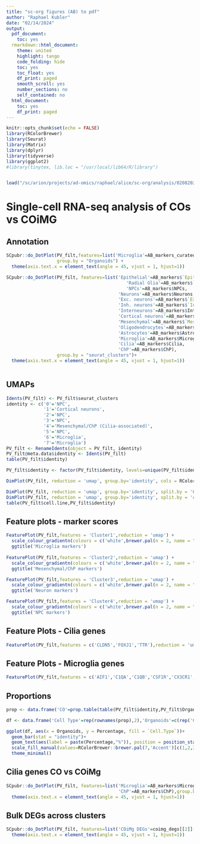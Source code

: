 ```yaml
---
title: "sc-org figures (AB) to pdf"
author: "Raphael Kubler"
date: "02/14/2024"
output:
  pdf_document:
    toc: yes
  rmarkdown::html_document:
    theme: united
    highlight: tango
    code_folding: hide
    toc: yes
    toc_float: yes
    df_print: paged
    smooth_scroll: yes
    number_sections: no
    self_contained: no
  html_document:
    toc: yes
    df_print: paged
---
```


```r
knitr::opts_chunk$set(echo = FALSE)
library(RColorBrewer)
library(Seurat)
library(Matrix)
library(dplyr)
library(tidyverse)
library(ggplot2)
#library(tinytex, lib.loc = "/usr/local/lib64/R/library")


load("/sc/arion/projects/ad-omics/raphael/alice/sc-org/analysis/02082024_V1.30 analysis_final figures.RData")
```

# Single-cell RNA-seq analysis of COs vs COiMG

## Annotation

```r
SCpubr::do_DotPlot(PV_filt,features=list('Microglia'=AB_markers_curated$Microglia),
                   group.by = "Organoids") + 
  theme(axis.text.x = element_text(angle = 45, vjust = 1, hjust=1))

SCpubr::do_DotPlot(PV_filt, features=list('Epithelial'=AB_markers$`Epithelial Cells`,
                                             'Radial Glia'=AB_markers$`Radial Glia`,
                                             'NPCs'=AB_markers$NPCs,
                                          'Neurons'=AB_markers$Neurons,
                                          'Exc. neurons'=AB_markers$`Excitatory neurons`,
                                          'Inh. neurons'=AB_markers$`Inhibitory neurons`,
                                          'Interneurons'=AB_markers$Interneurons,
                                          'Cortical neurons'=AB_markers$`Cortical neurons`,
                                          'Mesenchymal'=AB_markers$`Mesenchymal cells`,
                                          'Oligodendrocytes'=AB_markers$Oligodendrocytes,
                                          'Astrocytes'=AB_markers$Astrocytes,
                                          'Microglia'=AB_markers$Microglia,
                                          'Cilia'=AB_markers$Cilia,
                                          'ChP'=AB_markers$ChP),
                   group.by = "seurat_clusters")+ 
  theme(axis.text.x = element_text(angle = 45, vjust = 1, hjust=1))



```

## UMAPs

```r
Idents(PV_filt) <- PV_filt$seurat_clusters
identity <- c('0'='NPC',
              '1'='Cortical neurons',
              '2'='NPC',
              '3'='NPC',
              '4'='Mesenchymal/ChP (Cilia-associated)',
              '5'='NPC',
              '6'='Microglia',
              '7'='Microglia')
PV_filt <- RenameIdents(object = PV_filt, identity)
PV_filt@meta.data$identity <- Idents(PV_filt)
table(PV_filt$identity)

PV_filt$identity <- factor(PV_filt$identity, levels=unique(PV_filt$identity))

DimPlot(PV_filt, reduction = 'umap', group.by='identity', cols = RColorBrewer::brewer.pal(7,'Accent')[c(1,2,3,6)])


```

```r

DimPlot(PV_filt, reduction = 'umap', group.by='identity', split.by = 'Organoids', cols = RColorBrewer::brewer.pal(7,'Accent')[c(1,2,3,6)])
DimPlot(PV_filt, reduction = 'umap', group.by='identity', split.by = 'cell.line', cols = RColorBrewer::brewer.pal(7,'Accent')[c(1,2,3,6)])
table(PV_filt$cell.line,PV_filt$identity)
```

## Feature plots - marker scores

```r

FeaturePlot(PV_filt,features = 'Cluster1',reduction = 'umap') + 
  scale_colour_gradientn(colours = c('white',brewer.pal(n = 2, name = "OrRd")[3])) +
  ggtitle('Microglia markers')
  
FeaturePlot(PV_filt,features = 'Cluster2',reduction = 'umap') + 
  scale_colour_gradientn(colours = c('white',brewer.pal(n = 2, name = "OrRd")[3])) +
  ggtitle('Mesenchymal/ChP markers')

FeaturePlot(PV_filt,features = 'Cluster3',reduction = 'umap') + 
  scale_colour_gradientn(colours = c('white',brewer.pal(n = 2, name = "OrRd")[3])) +
  ggtitle('Neuron markers')

FeaturePlot(PV_filt,features = 'Cluster4',reduction = 'umap') + 
  scale_colour_gradientn(colours = c('white',brewer.pal(n = 2, name = "OrRd")[3])) +
  ggtitle('NPC markers')


```

## Feature Plots - Cilia genes
```r

FeaturePlot(PV_filt,features = c('CLDN5','FOXJ1','TTR'),reduction = 'umap', ncol = 3, cols = c('white',brewer.pal(n = 2, name = "OrRd")[3]))
```

## Feature Plots - Microglia genes

```r

FeaturePlot(PV_filt,features = c('AIF1','C1QA','C1QB','CSF1R','CX3CR1','TREM2'),reduction = 'umap', ncol = 3, cols = c('white',brewer.pal(n = 2, name = "OrRd")[3]))

```

## Proportions

```r
prop <- data.frame('CO'=prop.table(table(PV_filt$identity,PV_filt$Organoids)[,1]),'COiMg'=prop.table(table(PV_filt$identity,PV_filt$Organoids)[,2]))

df <- data.frame('Cell Type'=rep(rownames(prop),2),'Organoids'=c(rep('CO',4),rep('COiMg',4)),'Percentage'=round(c(prop[,1],prop[,2])*100,2))

ggplot(df, aes(x = Organoids, y = Percentage, fill = `Cell.Type`))+
  geom_bar(stat = "identity")+
  geom_text(aes(label = paste(Percentage,"%")), position = position_stack(vjust = 0.5)) +
  scale_fill_manual(values=RColorBrewer::brewer.pal(7,'Accent')[c(1,2,3,6)]) +
  theme_minimal()


```


## Cilia genes CO vs COiMg

```r
SCpubr::do_DotPlot(PV_filt, features=list('Microglia'=AB_markers$Microglia,'Cilia'=AB_markers$Cilia,
                                          'ChP'=AB_markers$ChP),group.by = 'Organoids')+ 
  theme(axis.text.x = element_text(angle = 45, vjust = 1, hjust=1))


```

## Bulk DEGs across clusters

```r
SCpubr::do_DotPlot(PV_filt, features=list('COiMg DEGs'=coimg_degs[[2]][coimg_degs[[2]] %in% rownames(PV_filt)]),group.by = 'identity')+ 
  theme(axis.text.x = element_text(angle = 45, vjust = 1, hjust=1))
```










